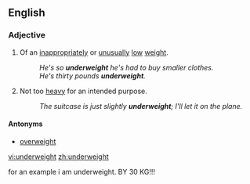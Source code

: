 ==English==
===Adjective===
{{en-adj}}
#Of an [[inappropriate]]ly or [[unusual]]ly [[low]] [[weight]].
#:''He's so '''underweight''' he's had to buy smaller clothes.''
#:''He's thirty pounds '''underweight'''.''
#Not too [[heavy]] for an intended purpose.
#:''The suitcase is just slightly '''underweight'''; I'll let it on the plane.''
====Antonyms====
*[[overweight]]

[[vi:underweight]]
[[zh:underweight]]


for an example i am underweight. BY 30 KG!!!